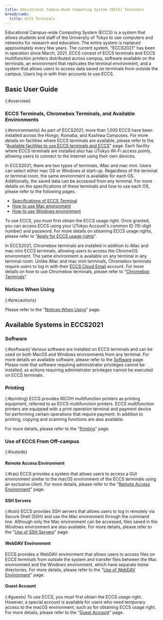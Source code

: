```yaml
---
title: Educational Campus-Wide Computing System (ECCS) Terminals
breadcrumb:
  title: ECCS Terminals
---
```



<WwweccEol systemName="ECCS terminals"/>

Educational Campus-wide Computing System (ECCS) is a system that allows students and staff of the University of Tokyo to use computers and networks for research and education. The entire system is replaced approximately every few years. The current system, "ECCS2021" has been in operation since March, 2021. ECCS consist of ECCS terminals and ECCS multifunction printers distributed across campus, software available on the terminals, an environment that replicates the terminal environment, and a system that allows users to access data saved on terminals from outside the campus. Users log in with their accounts to use ECCS.

## Basic User Guide
{:#overview}

### ECCS Terminals, Chromebox Terminals, and Available Environments
{:#environments}
As part of ECCS2021, more than 1,000 ECCS have been installed across the Hongo, Komaba, and Kashiwa Campuses. For more details on facilities where ECCS terminals are available, please refer to the "[Available facilities to use ECCS terminals and ECCS](./overview/facilities/)" page. Each facility where ECCS terminals are installed also has UTokyo Wi-Fi access points, allowing users to connect to the Internet using their own devices.

In ECCS2021, there are two types of terminals, iMac and mac mini. Users can select either mac OS or Windows at start-up. Regardless of the terminal or terminal room, the same environment is available for each OS. Additionally, the saved data can be accessed from any terminal. For more details on the specifications of these terminals and how to use each OS, please refer to the following pages. 

- [Specifications of ECCS Terminal](./overview/spec/)
- [How to use Mac environment](./overview/usage-mac/)
- [How to use Windows environment](./overview/usage-windows/)

To use ECCS, you must first obtain the ECCS usage right. Once granted, you can access ECCS using your UTokyo Account's common ID (10-digit number) and password. For more details on obtaining ECCS usage rights, please refer to "[Apply for ECCS usage rights](./overview/right-application/)".

In ECCS2021, Chromebox terminals are installed in addition to iMac and mac mini ECCS terminals, allowing users to access the ChromeOS environment. The same environment is available on any terminal in any terminal room. Unlike iMac and mac mini terminals, Chromebox terminals require users to log in with their [ECCS Cloud Email](/en/google/) account. For more details on how to use Chromebox terminals, please refer to "[Chromebox Terminals](./chromeos)".

### Notices When Using
{:#precautions}

Please refer to the "[Notices When Using](./overview/precautions/)" page.

## Available Systems in ECCS2021

### Software
{:#software}
Various software are installed on ECCS terminals and can be used on both MacOS and Windows environments from any terminal. For more details on available software, please refer to the [Software](./features/software/) page. Please note that software requiring administrator privileges cannot be installed, as actions requiring administrator privileges cannot be executed on ECCS terminals.

### Printing
{:#printing}
ECCS provides RICOH multifunction printers as printing equipment, referred to as ECCS multifunction printers. ECCS multifunction printers are equipped with a print operation terminal and payment device for performing certain operations that require payment. In addition to printing, copying and scanning functions are also available.

For more details, please refer to the "[Printing](./features/printing/)" page.

### Use of ECCS From Off-campus
{:#outside}

#### Remote Access Environment
{:#ras}
ECCS provides a system that allows users to access a GUI environment similar to the macOS environment of the ECCS terminals using an exclusive client. For more details, please refer to the "[Remote Access Environment](./features/ras/)" page.

#### SSH Servers
{:#ssh}
ECCS provides SSH servers that allows users to log in remotely via Secure Shell (SSH) and use the Mac environment through the command line. Although only the Mac environment can be accessed, files saved in the Windows environment are also available. For more details, please refer to the "[Use of SSH Servers](./features/ssh/)" page.

#### WebDAV Environment
ECCS provides a WebDAV environment that allows users to access files on ECCS terminals from outside the system and transfer files between the Mac environment and the Windows environment, which have separate home directories. For more details, please refer to the "[Use of WebDAV Environment](./features/webdav/)" page.

#### Guest Account
{:#guests}
To use ECCS, you must first obtain the ECCS usage right. However, a special account is available for users who need temporary access to the macOS environment, such as for obtaining ECCS usage right. For more details, please refer to the "[Guest Account](./overview/guest-account/)" page.
